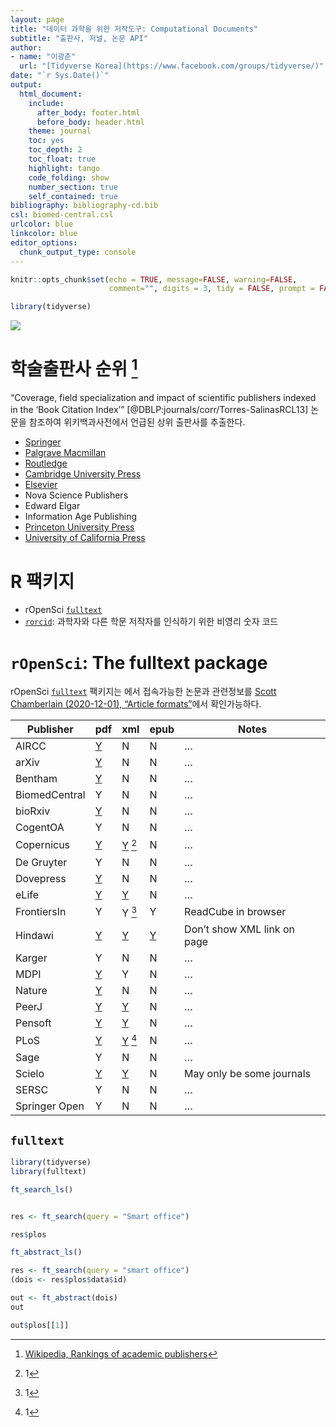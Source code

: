 ```yaml
---
layout: page
title: "데이터 과학을 위한 저작도구: Computational Documents"
subtitle: "출판사, 저널, 논문 API"
author:
- name: "이광춘"
  url: "[Tidyverse Korea](https://www.facebook.com/groups/tidyverse/)"
date: "`r Sys.Date()`"
output:
  html_document: 
    include:
      after_body: footer.html
      before_body: header.html
    theme: journal
    toc: yes
    toc_depth: 2
    toc_float: true
    highlight: tango
    code_folding: show
    number_section: true
    self_contained: true
bibliography: bibliography-cd.bib
csl: biomed-central.csl
urlcolor: blue
linkcolor: blue
editor_options: 
  chunk_output_type: console
---
```


```r
knitr::opts_chunk$set(echo = TRUE, message=FALSE, warning=FALSE,
                      comment="", digits = 3, tidy = FALSE, prompt = FALSE, fig.align = 'center')

library(tidyverse)
```

![](fig/overview-orcid.png)

# 학술출판사 순위 [^academic-publisher] {#major-publisher}

[^academic-publisher]: [Wikipedia, Rankings of academic publishers](https://en.wikipedia.org/wiki/Rankings_of_academic_publishers)

"Coverage, field specialization and impact of scientific publishers indexed in the 'Book Citation Index'" [@DBLP:journals/corr/Torres-SalinasRCL13] 논문을 참조하여 위키백과사전에서 언급된 상위 출판사를 추출한다.

- [Springer](https://en.wikipedia.org/wiki/Springer_Nature)
- [Palgrave Macmillan](https://en.wikipedia.org/wiki/Palgrave_Macmillan)
- [Routledge](https://en.wikipedia.org/wiki/Routledge)
- [Cambridge University Press](https://en.wikipedia.org/wiki/Cambridge_University_Press)
- [Elsevier](https://en.wikipedia.org/wiki/Elsevier)
- Nova Science Publishers
- Edward Elgar
- Information Age Publishing
- [Princeton University Press](https://en.wikipedia.org/wiki/Princeton_University_Press)
- [University of California Press](https://en.wikipedia.org/wiki/University_of_California_Press)

# R 팩키지 {#about-pkg}


- rOpenSci [`fulltext`](https://docs.ropensci.org/fulltext/index.html)
- [`rorcid`](https://github.com/ropensci/rorcid): 과학자와 다른 학문 저작자를 인식하기 위한 비영리 숫자 코드


# `rOpenSci`: The fulltext package {#rOpenSci-fulltext}

rOpenSci [`fulltext`](https://docs.ropensci.org/fulltext/index.html) 팩키지는 에서 접속가능한 논문과 관련정보를 [Scott Chamberlain (2020-12-01), "Article formats"](https://docs.ropensci.org/fulltext/articles/formats.html)에서 확인가능하다.

Publisher | pdf | xml | epub | Notes |
----------| ----| --- | ---- | ----- |
AIRCC | [Y][airccp] | N |  N |... |
arXiv | [Y][arxivp] | N |  N |... |
Bentham | [Y][bep] | N |  N |... |
BiomedCentral | Y | N | N |... |
bioRxiv | [Y][biorxivp] | N | N |... |
CogentOA | Y | N | N |... |
Copernicus | [Y][copp] | [Y][copx] ^[1] | N |... |
De Gruyter | Y | N | N |... |
Dovepress | [Y][dovep] | N | N |... |
eLife | [Y][ep] | [Y][ex] | N |... |
FrontiersIn | Y | Y ^[1] | Y | ReadCube in browser |
Hindawi | [Y][hp] | [Y][hx] | [Y][he] | Don't show XML link on page  |
Karger | Y | N | N |... |
MDPI | [Y][mdpip] | Y | N |... |
Nature | [Y][naturep] | N | N |... |
PeerJ | [Y][peerjp] | [Y][peerjx] | N |... |
Pensoft | [Y][pep] | [Y][pex] | N |... |
PLoS | [Y][plp] | [Y][plx] ^[1] | N |... |
Sage | Y | N | N |... |
Scielo | [Y][scielop] | [Y][scielox] | N | May only be some journals |
SERSC | Y | N | N |... |
Springer Open | Y | N | N |... |

[^1]: NLM-DTD XML schema - http://dtd.nlm.nih.gov/
[^2]: Wiley and Elsevier do have a few open access journals

[plp]: http://www.plosone.org/article/fetchObject.action?uri=info%3Adoi%2F10.1371%2Fjournal.pone.0107510&representation=PDF
[peerjp]: https://peerj.com/articles/1142.pdf
[pep]: http://zookeys.pensoft.net/lib/ajax_srv/article_elements_srv.php?action=download_pdf&item_id=4351
[ep]: https://cdn.elifesciences.org/articles/31770/elife-31770-v1.pdf
[hp]: http://downloads.hindawi.com/journals/crid/2014/246965.pdf
[kp]: https://www.karger.com/Article/Pdf/370302
[copp]: http://www.biogeosciences.net/11/7331/2014/bg-11-7331-2014.pdf
[bep]: http://benthamopen.com/contents/pdf/TONEUJ/TONEUJ-9-21.pdf
[arxivp]: http://arxiv.org/pdf/1507.08559v1.pdf?
[biorxivp]: http://biorxiv.org/content/biorxiv/early/2015/07/26/023259.full.pdf
[degrutp]: https://www.degruyter.com/downloadpdf/j/biolet.2014.51.issue-2/biolet-2015-0008/biolet-2015-0008.pdf
[mdpip]: http://www.mdpi.com/1999-4915/7/8/2817/pdf
[airccp]: http://airccse.org/journal/cnc/7115cnc04.pdf
[naturep]: http://www.nature.com/articles/srep12550.pdf
[dovep]: http://www.dovepress.com/getfile.php?fileID=24696
[scielop]: http://www.scielo.br/pdf/cbab/v14n1/04.pdf


[plx]: http://www.plosone.org/article/fetchObjectAttachment.action?uri=info%3Adoi%2F10.1371%2Fjournal.pone.0107510&representation=XML
[peerjx]: https://peerj.com/articles/1142.xml
[pex]: http://zookeys.pensoft.net/lib/ajax_srv/article_elements_srv.php?action=download_xml&item_id=4351
[ex]: https://cdn.elifesciences.org/articles/31770/elife-31770-v1.xml
[hx]: http://downloads.hindawi.com/journals/tswj/2014/649260.xml
[copx]: http://www.biogeosciences.net/11/7331/2014/bg-11-7331-2014.xml
[scielox]: http://www.scielo.br/scieloOrg/php/articleXML.php?pid=S1984-70332014000100004&lang=en

[he]: http://downloads.hindawi.com/journals/crid/2014/246965.epub

## `fulltext` {#pkg-fulltext}


```r
library(tidyverse)
library(fulltext)

ft_search_ls()


res <- ft_search(query = "Smart office")

res$plos

ft_abstract_ls()

res <- ft_search(query = "smart office")
(dois <- res$plos$data$id)

out <- ft_abstract(dois)
out

out$plos[[1]]

```


